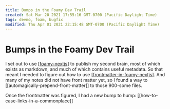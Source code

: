 ```yaml
---
title: Bumps in the Foamy Dev Trail
created: Sat Mar 20 2021 17:55:16 GMT-0700 (Pacific Daylight Time)
tags: devmo, foam, bugfix
modified: Thu Apr 01 2021 22:15:48 GMT-0700 (Pacific Daylight Time)
---
```


# Bumps in the Foamy Dev Trail

I set out to use [[foamy-nextjs]] to publish my second brain, most of which exists as markdown, and much of which contains useful metadata. So that meant I needed to figure out how to use [[frontmatter-in-foamy-nextjs]]. And many of my notes did not have front matter yet, so I found a way to [[automagically-prepend-front-matter]] to those 900-some files.

Once the frontmatter was figured, I had a new bump to hump: [[how-to-case-links-in-a-commonplace]]

[//begin]: # "Autogenerated link references for markdown compatibility"
[foamy-nextjs]: foamy-nextjs "Foamy NextJS Starter"
[frontmatter-in-foamy-nextjs]: frontmatter-in-foamy-nextjs "Frontmatter In Foamy NextJS"
[//end]: # "Autogenerated link references"
